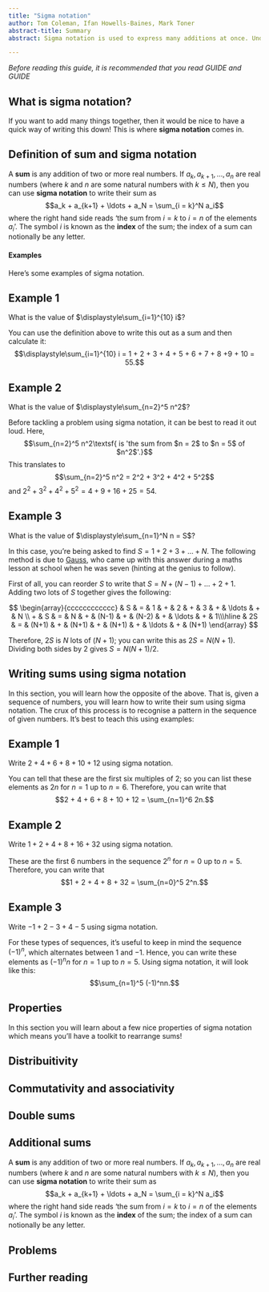 ---
title: "Sigma notation"
author: Tom Coleman, Ifan Howells-Baines, Mark Toner
abstract-title: Summary
abstract: Sigma notation is used to express many additions at once. Understanding what this notation is, how it works, and how to manipulate them is a valuable skill to learn for use in almost any area of mathematics.

---

*Before reading this guide, it is recommended that you read GUIDE and GUIDE*

## What is sigma notation? {-}

If you want to add many things together, then it would be nice to have a quick way of writing this down! This is where **sigma notation** comes in.

::: {.callout-note}

## Definition of sum and sigma notation

A **sum** is any addition of two or more real numbers. If $a_k,a_{k+1}, \ldots, a_n$ are real numbers (where $k$ and $n$ are some natural numbers with $k\leq N$), then you can use **sigma notation** to write their sum as $$a_k + a_{k+1} + \ldots + a_N = \sum_{i = k}^N a_i$$ where the right hand side reads 'the sum from $i = k$ to $i = n$ of the elements $a_i$'. The symbol $i$ is known as the **index** of the sum; the index of a sum can notionally be any letter.
:::

#### Examples {-}

Here's some examples of sigma notation.


::: {.callout-note appearance="simple"}
## Example 1

What is the value of $\displaystyle\sum_{i=1}^{10} i$?

  You can use the definition above to write this out as a sum and then calculate it: $$\displaystyle\sum_{i=1}^{10} i = 1 + 2 + 3 + 4 + 5 + 6 + 7 + 8 +9 + 10 = 55.$$
:::

::: {.callout-note appearance="simple"}
## Example 2
What is the value of $\displaystyle\sum_{n=2}^5 n^2$?
    
  Before tackling a problem using sigma notation, it can be best to read it out loud. Here, $$\sum_{n=2}^5 n^2\textsf{ is 'the sum from $n = 2$ to $n = 5$ of $n^2$'.}$$ This translates to $$\sum_{n=2}^5 n^2 = 2^2 + 3^2 + 4^2 + 5^2$$ and $2^2 + 3^2 + 4^2 + 5^2 = 4 + 9 + 16 + 25 = 54$.
:::

::: {.callout-note appearance="simple"}
## Example 3
What is the value of $\displaystyle\sum_{n=1}^N n = S$?

  In this case, you're being asked to find $S = 1 + 2 + 3 + \ldots + N$. The following method is due to [Gauss](https://mathshistory.st-andrews.ac.uk/Biographies/Gauss/), who came up with this answer during a maths lesson at school when he was seven (hinting at the genius to follow).

  First of all, you can reorder $S$ to write that $S = N + (N-1) + \ldots + 2 + 1$. Adding two lots of $S$ together gives the following:

$$
\begin{array}{cccccccccccc}
& S & = & 1 & + & 2 & + & 3 & + & \ldots & + & N \\
+ & S & = & N & + & (N-1) & + & (N-2) & + & \ldots & + & 1\\\hline
& 2S & = & (N+1) & + & (N+1) & + & (N+1) & + & \ldots & + & (N+1)
\end{array}
$$

  Therefore, $2S$ is $N$ lots of $(N+1)$; you can write this as $2S = N(N+1)$. Dividing both sides by $2$ gives $S = N(N+1)/2$.

:::

## Writing sums using sigma notation

In this section, you will learn how the opposite of the above. That is, given a sequence of numbers, you will learn how to write their sum using sigma notation. The crux of this process is to recognise a pattern in the sequence of given numbers. It's best to teach this using examples:

::: {.callout-note appearance="simple"}
## Example 1

Write $2 + 4 + 6 + 8 + 10 + 12$ using sigma notation.
    
  You can tell that these are the first six multiples of $2$; so you can list these elements as $2n$ for $n = 1$ up to $n = 6$. Therefore, you can write that $$2 + 4 + 6 + 8 + 10 + 12 = \sum_{n=1}^6 2n.$$
    
:::
   
::: {.callout-note appearance="simple"} 
## Example 2
Write $1 + 2 + 4 + 8 + 16 + 32$ using sigma notation.

  These are the first 6 numbers in the sequence $2^n$ for $n=0$ up to $n=5$. Therefore, you can write that $$1 + 2 + 4 + 8 + 32 = \sum_{n=0}^5 2^n.$$
  
:::

::: {.callout-note appearance="simple"}
## Example 3

Write $-1 + 2 -3 + 4 - 5$ using sigma notation.

  For these types of sequences, it's useful to keep in mind the sequence $(-1)^n$, which alternates between $1$ and $-1$. Hence, you can write these elements as $(-1)^nn$ for $n=1$ up to $n=5$. Using sigma notation, it will look like this: $$\sum_{n=1}^5 (-1)^nn.$$

:::   
## Properties

In this section you will learn about a few nice properties of sigma notation which means you'll have a toolkit to rearrange sums!

::: {.callout-note}
## Distribuitivity


:::

::: {.callout-note}
## Commutativity and associativity
:::

## Double sums

::: {.callout-note appearance="simple"}

## Additional sums

A **sum** is any addition of two or more real numbers. If $a_k,a_{k+1}, \ldots, a_n$ are real numbers (where $k$ and $n$ are some natural numbers with $k\leq N$), then you can use **sigma notation** to write their sum as $$a_k + a_{k+1} + \ldots + a_N = \sum_{i = k}^N a_i$$ where the right hand side reads 'the sum from $i = k$ to $i = n$ of the elements $a_i$'. The symbol $i$ is known as the **index** of the sum; the index of a sum can notionally be any letter.

:::

## Problems

## Further reading

